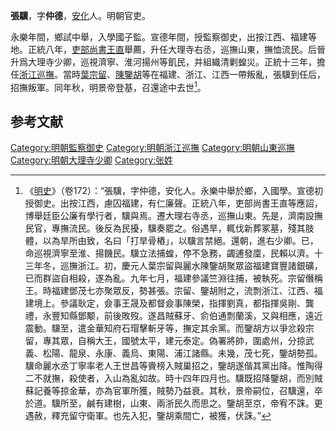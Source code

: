 '''張驥'''，字'''仲德'''，[[安化|安化]]人。明朝官吏。

永樂年間，鄉試中舉，入學國子監。宣德年間，授監察御史，出按江西、福建等地。正統八年，[[吏部尚書|吏部尚書]][[王直_(明朝官員)|王直]]舉薦，升任大理寺右丞，巡撫山東，撫恤流民。后晉升爲大理寺少卿，巡視濟寧、淮河揚州等飢民，并組織清剿蝗災。正統十三年，擔任[[浙江巡撫|浙江巡撫]]。當時[[葉宗留|葉宗留]]、[[陳鑒胡|陳鑒胡]]等在福建、浙江、江西一帶叛亂，張驥到任后，招撫叛軍。同年秋，明景帝登基，召還途中去世<ref>《[[明史|明史]]》（卷172）：“張驥，字仲德，安化人。永樂中舉於鄉，入國學。宣德初授御史。出按江西，慮囚福建，有仁廉聲。正統八年，吏部尚書王直等應詔，博舉廷臣公廉有學行者，驥與焉。遷大理右寺丞，巡撫山東。先是，濟南設撫民官，專撫流民。後反為民擾，驥奏罷之。俗遇旱，輒伐新葬冢墓，殘其肢體，以為旱所由致，名曰「打旱骨樁」，以驥言禁絕。還朝，進右少卿。已，命巡視濟寧至淮、揚饑民。驥立法捕蝗，停不急務，蠲逋發廩，民賴以濟。十三年冬，巡撫浙江。初，慶元人葉宗留與麗水陳鑒胡聚眾盜福建寶豐諸銀礦，已而群盜自相殺，遂為亂。九年七月，福建參議竺淵往捕，被執死。宗留僭稱王。時福建鄧茂七亦聚眾反，勢甚張。宗留、鑒胡附之，流剽浙江、江西、福建境上。參議耿定，僉事王晟及都督僉事陳榮，指揮劉真，都指揮吳剛、龔禮，永豐知縣鄧颙，前後敗歿。遂昌賊蘇牙、俞伯通剽蘭溪，又與相應，遠近震動。驥至，遣金華知府石瑁擊斬牙等，撫定其余黨。而鑒胡方以爭忿殺宗留，專其眾，自稱大王，國號太平，建元泰定。偽署將帥，圍處州，分掠武義、松陽、龍泉、永康、義烏、東陽、浦江諸縣。未幾，茂七死，鑒胡勢孤。驥命麗水丞丁寧率老人王世昌等賫榜入賊巢招之，鑒胡遂偕其黨出降。惟陶得二不就撫，殺使者，入山為亂如故。時十四年四月也。驥既招降鑒胡，而別賊蘇記養等掠金華，亦為官軍所獲，賊勢乃益衰。其秋，景帝嗣位，召驥還，卒於道。驥所至，鹹有建樹，山東、兩浙民久而思之。鑒胡至京，帝宥不誅。更遇赦，釋充留守衛軍。也先入犯，鑒胡乘間亡，被獲，伏誅。”</ref>。

==参考文献==
{{wikisource|明史/卷172}}
<div class="references-small">
<references />
</div>

{{明朝人物小作品}}

[[Category:明朝監察御史|Category:明朝監察御史]]
[[Category:明朝浙江巡撫|Category:明朝浙江巡撫]]
[[Category:明朝山東巡撫|Category:明朝山東巡撫]]
[[Category:明朝大理寺少卿|Category:明朝大理寺少卿]]
[[Category:张姓|Category:张姓]]